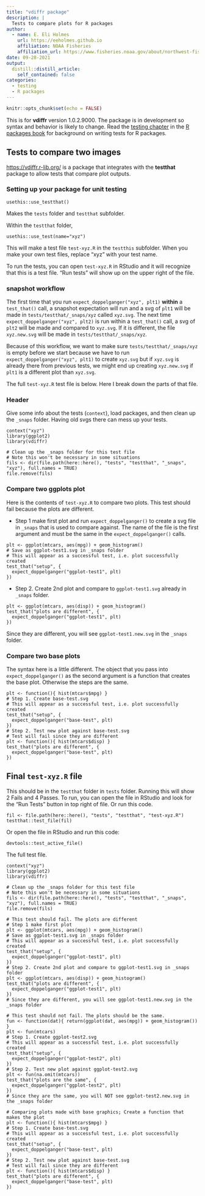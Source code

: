 ```yaml
---
title: "vdiffr package"
description: |
  Tests to compare plots for R packages
author:
  - name: E. Eli Holmes
    url: https://eeholmes.github.io
    affiliation: NOAA Fisheries
    affiliation_url: https://www.fisheries.noaa.gov/about/northwest-fisheries-science-center
date: 09-28-2021
output:
  distill::distill_article:
    self_contained: false
categories:
  - testing
  - R packages
---
```



```r
knitr::opts_chunk$set(echo = FALSE)
```

This is for **vdiffr** version 1.0.2.9000. The package is in development so syntax and behavior is likely to change. Read the [testing chapter](https://r-pkgs.org/tests.html) in the [R packages book](https://r-pkgs.org/index.html) for background on writing tests for R packages.

## Tests to compare two images

[https://vdiffr.r-lib.org/](https://vdiffr.r-lib.org/) is a package that integrates with the **testthat** package to allow tests that compare plot outputs.

### Setting up your package for unit testing

```
usethis::use_testthat()
```
Makes the `tests` folder and `testthat` subfolder.

Within the `testthat` folder,
```
usethis::use_test(name="xyz")
```
This will make a test file `test-xyz.R` in the `testthis` subfolder. When you make your own test files, replace "xyz" with your test name.

To run the tests, you can open `test-xyz.R` in RStudio and it will recognize that this is a test file. "Run tests" will show up on the upper right of the file.

### snapshot workflow

The first time that you run `expect_doppelganger("xyz", plt1)` **within** a `test_that()` call, a snapshot expectation will run and a svg of `plt1` will be made in `tests/testthat/_snaps/xyz` called `xyz.svg`. The next time `expect_doppelganger("xyz", plt2)` is run within a `test_that()` call, a svg of `plt2` will be made and compared to `xyz.svg`. If it is different, the file `xyz.new.svg` will be made in `tests/testthat/_snaps/xyz`.

Because of this workflow, we want to make sure `tests/testthat/_snaps/xyz` is empty before we start because we have to run `expect_doppelganger("xyz", plt1)` to create `xyz.svg` but if `xyz.svg` is already there from previous tests, we might end up creating `xyz.new.svg` if `plt1` is a different plot than `xyz.svg`.

The full `test-xyz.R` test file is below. Here I break down the parts of that file.

### Header

Give some info about the tests (`context`), load packages, and then clean up the `_snaps` folder. Having old svgs there can mess up your tests.
```
context("xyz")
library(ggplot2)
library(vdiffr)

# Clean up the _snaps folder for this test file
# Note this won't be necessary in some situations
fils <- dir(file.path(here::here(), "tests", "testthat", "_snaps", "xyz"), full.names = TRUE)
file.remove(fils)
```

### Compare two ggplots plot

Here is the contents of `test-xyz.R` to compare two plots. This test should fail because the plots are different.

* Step 1 make first plot and run `expect_doppelganger()` to create a svg file in `_snaps` that is used to compare against. The name of the file is the first argument and must be the same in the `expect_doppelganger()` calls.

```
plt <- ggplot(mtcars, aes(mpg)) + geom_histogram()
# Save as ggplot-test1.svg in _snaps folder
# This will appear as a successful test, i.e. plot successfully created
test_that("setup", {
  expect_doppelganger("ggplot-test1", plt)
})
```

* Step 2. Create 2nd plot and compare to `ggplot-test1.svg` already in `_snaps` folder.

```
plt <- ggplot(mtcars, aes(disp)) + geom_histogram()
test_that("plots are different", {
  expect_doppelganger("ggplot-test1", plt)
})
```
Since they are different, you will see `ggplot-test1.new.svg` in the  `_snaps` folder.

### Compare two base plots

The syntax here is a little different. The object that you pass into `expect_doppelganger()` as the second argument is a function that creates the base plot. Otherwise the steps are the same.

```
plt <- function(){ hist(mtcars$mpg) }
# Step 1. Create base-test.svg
# This will appear as a successful test, i.e. plot successfully created
test_that("setup", {
  expect_doppelganger("base-test", plt)
})
# Step 2. Test new plot against base-test.svg
# Test will fail since they are different
plt <- function(){ hist(mtcars$disp) }
test_that("plots are different", {
  expect_doppelganger("base-test", plt)
})
```

## Final `test-xyz.R` file

This should be in the `testthat` folder in `tests` folder. Running this will show 2 Fails and 4 Passes. To run, you can open the file in RStudio and look for the "Run Tests" button in top right of file. Or run this code.
```
fil <- file.path(here::here(), "tests", "testthat", "test-xyz.R")
testthat::test_file(fil)
```
Or open the file in RStudio and run this code:
```
devtools::test_active_file()
```

The full test file.
```
context("xyz")
library(ggplot2)
library(vdiffr)

# Clean up the _snaps folder for this test file
# Note this won't be necessary in some situations
fils <- dir(file.path(here::here(), "tests", "testthat", "_snaps", "xyz"), full.names = TRUE)
file.remove(fils)

# This test should fail. The plots are different
# Step 1 make first plot
plt <- ggplot(mtcars, aes(mpg)) + geom_histogram()
# Save as ggplot-test1.svg in _snaps folder
# This will appear as a successful test, i.e. plot successfully created
test_that("setup", {
  expect_doppelganger("ggplot-test1", plt)
})
# Step 2. Create 2nd plot and compare to ggplot-test1.svg in _snaps folder
plt <- ggplot(mtcars, aes(disp)) + geom_histogram()
test_that("plots are different", {
  expect_doppelganger("ggplot-test1", plt)
})
# Since they are different, you will see ggplot-test1.new.svg in the _snaps folder

# This test should not fail. The plots should be the same.
fun <- function(dat){ return(ggplot(dat, aes(mpg)) + geom_histogram()) }
plt <- fun(mtcars)
# Step 1. Create ggplot-test2.svg
# This will appear as a successful test, i.e. plot successfully created
test_that("setup", {
  expect_doppelganger("ggplot-test2", plt)
})
# Step 2. Test new plot against ggplot-test2.svg
plt <- fun(na.omit(mtcars))
test_that("plots are the same", {
  expect_doppelganger("ggplot-test2", plt)
})
# Since they are the same, you will NOT see ggplot-test2.new.svg in the _snaps folder

# Comparing plots made with base graphics; Create a function that makes the plot
plt <- function(){ hist(mtcars$mpg) }
# Step 1. Create base-test.svg
# This will appear as a successful test, i.e. plot successfully created
test_that("setup", {
  expect_doppelganger("base-test", plt)
})
# Step 2. Test new plot against base-test.svg
# Test will fail since they are different
plt <- function(){ hist(mtcars$disp) }
test_that("plots are different", {
  expect_doppelganger("base-test", plt)
})
```